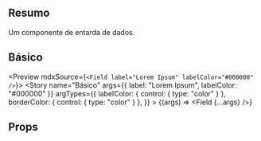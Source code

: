 <!-- #region Imports -->



<!-- #endregion -->

<Meta title="Components/Field" id="field" component={Field} />

## Resumo

Um componente de entarda de dados.

## Básico

<Preview mdxSource={`<Field label="Lorem Ipsum" labelColor="#000000" />`}>
    <Story
        name="Básico"
        args={{ label: "Lorem Ipsum", labelColor: "#000000" }}
        argTypes={{
            labelColor: { control: { type: "color" } },
            borderColor: { control: { type: "color" } },
        }}
    >
        {(args) => <Field {...args} />}
    </Story>
</Preview>

## Props

<Props of={Field} />
